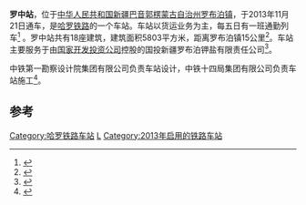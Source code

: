 {{noteTA
|1=zh-cn:始发车次; zh-hk:列車班次;
|2=zh-cn:车次; zh-hk:班次;
}}
{{Infobox China railway station
|车站名称 = 罗中站
|图片 = 
|图片介绍 = 
|其他名称 = 
|车站拼音 = Luozhong
|英文名称 = Luozhong Railway Station
|车站代码 = 41717<ref>{{cite web|url=http://hyfw.12306.cn/hyinfo/action/FwcszsAction_index?type=1|title=营业站服务信息查询|publisher=[[中国铁路客户服务中心|中国铁路客户服务中心]]|accessdate=2017-06-11|archive-date=2016-11-06|archive-url=https://web.archive.org/web/20161106075157/http://hyfw.12306.cn/hyinfo/action/FwcszsAction_index?type=1|dead-url=no}}</ref>
|电报码 = 
|拼音码 = 
|车站地址 = [[新疆维吾尔自治区|新疆]][[巴音郭楞蒙古自治州|巴音郭楞蒙古自治州]][[罗布泊镇|罗布泊镇]]
|归属 = [[乌鲁木齐铁路局|乌鲁木齐铁路局]]
|线路 = [[哈罗铁路|哈罗铁路]]
|车站等级 = 
}}
'''罗中站'''，位于[[中华人民共和国|中华人民共和国]][[新疆维吾尔自治区|新疆]][[巴音郭楞蒙古自治州|巴音郭楞蒙古自治州]][[罗布泊镇|罗布泊镇]]，于2013年11月21日通车，是[[哈罗铁路|哈罗铁路]]的一个车站。车站以货运业务为主，每五日有一班通勤列车<ref>{{cite web|title=罗布泊罗仲火车站正式通车|url=http://www.xjbs.com.cn/news/2013-11/25/cms1607080article.shtml?nodes=_370_|publisher=新疆新闻在线网|accessdate=2013-12-02|deadurl=yes|archiveurl=https://web.archive.org/web/20131203063444/http://www.xjbs.com.cn/news/2013-11/25/cms1607080article.shtml?nodes=_370_|archivedate=2013-12-03}}</ref> 。罗中站共有18座建筑，建筑面积5803平方米，距离罗布泊镇15公里<ref>{{cite web |title=哈罗铁路罗中站货运为主 不设售票厅候客厅 |url=http://xj.ts.cn/2012-09/06/content_7213939.htm |publisher=天山网 |accessdate=2013-12-02 |archive-url=https://web.archive.org/web/20131202233209/http://xj.ts.cn/2012-09/06/content_7213939.htm |archive-date=2013-12-02 |dead-url=yes }}</ref>。车站主要服务于由[[国家开发投资公司|国家开发投资公司]]控股的国投新疆罗布泊钾盐有限责任公司<ref>{{cite web|title=穿越“死亡之海”铁路修到亘古荒漠 哈罗铁路全线铺通 |url= http://news.southcn.com/z/2012-07/23/content_51402039.htm |publisher= 南方网|accessdate=2013-12-02}}</ref>。

中铁第一勘察设计院集团有限公司负责车站设计，中铁十四局集团有限公司负责车站施工<ref>{{cite web |title=哈密至罗布泊铁路 |url=http://www.rebcenter.com/projectInfo/projectInfoContent.action?id=315 |publisher=铁路建设工程网 |accessdate=2013-12-02 |archive-url=https://web.archive.org/web/20131203001746/http://www.rebcenter.com/projectInfo/projectInfoContent.action?id=315 |archive-date=2013-12-03 |dead-url=yes }}</ref>。

==参考==
{{reflist|2}}

{{start rail box|[[File:China_Railways.svg|16px]] [[中国铁路|中国铁路]]}}
{{s-inop|[[东台地站|东台地站]]|{{站|哈密南}}方向}}
{{s-line|[[哈罗铁路|哈罗铁路]]<br/>罗中铁路专用线<br />← 65km 罗中站 {{0}}{{0}} {{0}}{{0}}{{0}}{{0}}}}
{{s-inop|终点<br/>罗钾装车站}}
{{end box}}

{{哈罗铁路}}
{{铁路车站小作品}}
{{新疆小作品}}

[[Category:哈罗铁路车站|Category:哈罗铁路车站]]
[[Category:巴音郭楞州铁路车站|L]]
[[Category:2013年启用的铁路车站|Category:2013年启用的铁路车站]]